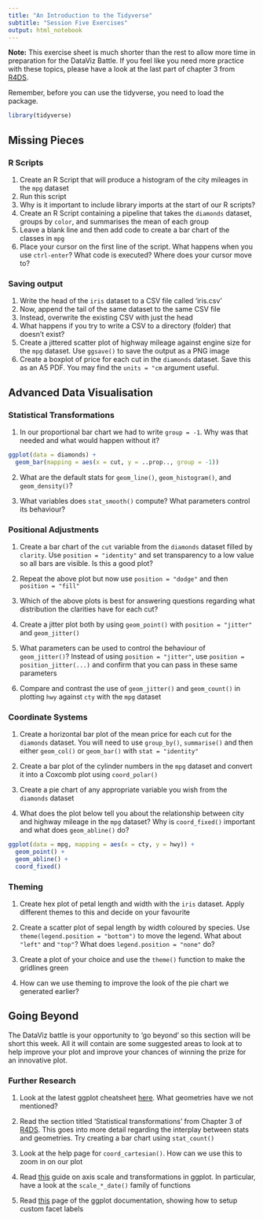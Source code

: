 ```yaml
---
title: "An Introduction to the Tidyverse"
subtitle: "Session Five Exercises"
output: html_notebook
---
```


**Note:** This exercise sheet is much shorter than the rest to allow more time in preparation for the DataViz Battle. If you feel like you need more practice with these topics, please have a look at the last part of chapter 3 from [R4DS](https://r4ds.had.co.nz/data-visualisation.html).

Remember, before you can use the tidyverse, you need to load the package.

```r
library(tidyverse)
```

## Missing Pieces

### R Scripts

1. Create an R Script that will produce a histogram of the city mileages in the `mpg` dataset
2. Run this script
3. Why is it important to include library imports at the start of our R scripts?
4. Create an R Script containing a pipeline that takes the `diamonds` dataset, groups by `color`, and summarises the mean of each group
5. Leave a blank line and then add code to create a bar chart of the classes in `mpg`
6. Place your cursor on the first line of the script. What happens when you use `ctrl-enter`? What code is executed? Where does your cursor move to?

### Saving output

1. Write the head of the `iris` dataset to a CSV file called 'iris.csv'
2. Now, append the tail of the same dataset to the same CSV file
3. Instead, overwrite the existing CSV with just the head
4. What happens if you try to write a CSV to a directory (folder) that doesn't exist?
5. Create a jittered scatter plot of highway mileage against engine size for the `mpg` dataset.  Use `ggsave()` to save the output as a PNG image
6. Create a boxplot of price for each cut in the `diamonds` dataset. Save this as an A5 PDF. You may find the `units = "cm` argument useful.

## Advanced Data Visualisation

### Statistical Transformations

1. In our proportional bar chart we had to write `group = -1`. Why was that needed and what would happen without it?

```r
ggplot(data = diamonds) +
  geom_bar(mapping = aes(x = cut, y = ..prop.., group = -1))
```

2. What are the default stats for `geom_line()`, `geom_histogram()`, and `geom_density()`?

3. What variables does `stat_smooth()` compute? What parameters control its behaviour?

### Positional Adjustments

1. Create a bar chart of the `cut` variable from the `diamonds` dataset filled by `clarity`. Use `position = "identity"` and set transparency to a low value so all bars are visible. Is this a good plot?

2. Repeat the above plot but now use `position = "dodge"` and then `position = "fill"`

3. Which of the above plots is best for answering questions regarding what distribution the clarities have for each cut?
 
4. Create a jitter plot both by using `geom_point()` with `position = "jitter"` and `geom_jitter()`

5. What parameters can be used to control the behaviour of `geom_jitter()`? Instead of using `position = "jitter"`, use `position = position_jitter(...)` and confirm that you can pass in these same parameters

6. Compare and contrast the use of `geom_jitter()` and `geom_count()` in plotting `hwy` against `cty` with the `mpg` dataset

### Coordinate Systems

1. Create a horizontal bar plot of the mean price for each cut for the `diamonds` dataset. You will need to use `group_by()`, `summarise()` and then either `geom_col()` or `geom_bar()` with `stat = "identity"`

2. Create a bar plot of the cylinder numbers in the `mpg` dataset and convert it into a Coxcomb plot using `coord_polar()`

3. Create a pie chart of any appropriate variable you wish from the `diamonds` dataset

4. What does the plot below tell you about the relationship between city and highway mileage in the `mpg` dataset? Why is `coord_fixed()` important and what does `geom_abline()` do?

```r
ggplot(data = mpg, mapping = aes(x = cty, y = hwy)) +
  geom_point() + 
  geom_abline() +
  coord_fixed()
```

### Theming

1. Create hex plot of petal length and width with the `iris` dataset. Apply different themes to this and decide on your favourite

2. Create a scatter plot of sepal length by width coloured by species. Use `theme(legend.position = "bottom")` to move the legend. What about `"left"` and `"top"`? What does `legend.position = "none"` do?

3. Create a plot of your choice and use the `theme()` function to make the gridlines green

4. How can we use theming to improve the look of the pie chart we generated earlier?

## Going Beyond

The DataViz battle is your opportunity to 'go beyond' so this section will be short this week. All it will contain are some suggested areas to look at to help improve your plot and improve your chances of winning the prize for an innovative plot.

### Further Research

1. Look at the latest ggplot cheatsheet [here](https://rstudio.com/wp-content/uploads/2016/11/ggplot2-cheatsheet-2.1.pdf). What geometries have we not mentioned? 

2. Read the section titled 'Statistical transformations' from Chapter 3 of [R4DS](https://r4ds.had.co.nz/data-visualisation.html). This goes into more detail regarding the interplay between stats and geometries. Try creating a bar chart using `stat_count()`

3. Look at the help page for `coord_cartesian()`. How can we use this to zoom in on our plot

4. Read [this](http://www.sthda.com/english/wiki/ggplot2-axis-scales-and-transformations) guide on axis scale and transformations in ggplot. In particular, have a look at the `scale_*_date()` family of functions

5. Read [this](https://ggplot2.tidyverse.org/reference/labeller.html) page of the ggplot documentation, showing how to setup custom facet labels